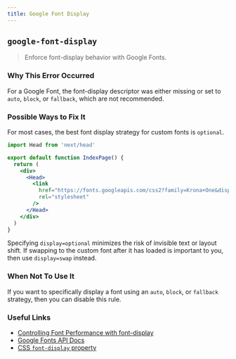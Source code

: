 ```yaml
---
title: Google Font Display
---
```


## `google-font-display`

> Enforce font-display behavior with Google Fonts.

### Why This Error Occurred

For a Google Font, the font-display descriptor was either missing or set to `auto`, `block`, or `fallback`, which are not recommended.

### Possible Ways to Fix It

For most cases, the best font display strategy for custom fonts is `optional`.

```jsx filename="pages/index.js"
import Head from 'next/head'

export default function IndexPage() {
  return (
    <div>
      <Head>
        <link
          href="https://fonts.googleapis.com/css2?family=Krona+One&display=optional"
          rel="stylesheet"
        />
      </Head>
    </div>
  )
}
```

Specifying `display=optional` minimizes the risk of invisible text or layout shift. If swapping to the custom font after it has loaded is important to you, then use `display=swap` instead.

### When Not To Use It

If you want to specifically display a font using an `auto`, `block`, or `fallback` strategy, then you can disable this rule.

### Useful Links

- [Controlling Font Performance with font-display](https://developer.chrome.com/blog/font-display/)
- [Google Fonts API Docs](https://developers.google.com/fonts/docs/css2#use_font-display)
- [CSS `font-display` property](https://www.w3.org/TR/css-fonts-4/#font-display-desc)
